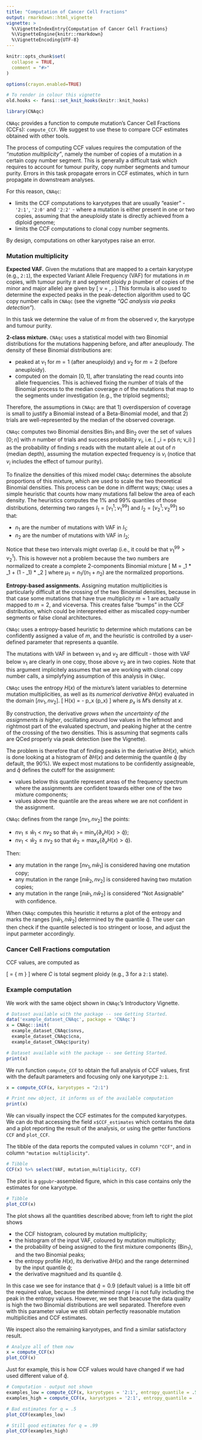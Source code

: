 ```yaml
---
title: "Computation of Cancer Cell Fractions"
output: rmarkdown::html_vignette
vignette: >
  %\VignetteIndexEntry{Computation of Cancer Cell Fractions}
  %\VignetteEngine{knitr::rmarkdown}
  %\VignetteEncoding{UTF-8}
---
```


```r
knitr::opts_chunk$set(
  collapse = TRUE,
  comment = "#>"
)

options(crayon.enabled=TRUE)
```

```r
# To render in colour this vignette
old.hooks <- fansi::set_knit_hooks(knitr::knit_hooks)
```

```r
library(CNAqc)
```

`CNAqc` provides a function to compute mutation's Cancer Cell Fractions (CCFs): `compute_CCF`. We suggest to use these to compare CCF estimates obtained with other tools.

The process of computing CCF values requires the computation of the *"mutation multiplicity"*, namely the number of copies of a mutation in a certain copy number segment. This is generally a difficult task which requires to account for tumour purity, copy number segments and tumour purity. Errors in this task propagate errors in CCF estimates, which in turn propagate in downstream analyses.

For this reason, `CNAqc`:

* limits the CCF computations to karyotypes that are usually "easier" - `'2:1'`, `'2:0'` and `'2:2'` - where a mutation is either present in one or two copies, assuming that the aneuploidy state is directly achieved from a diploid genome;
* limits the CCF computations to clonal copy number segments.

By design, computations on other karyotypes raise an error.

### Mutation multiplicity

**Expected VAF.** Given the mutations that are mapped to a certain karyotype (e.g., `2:1`), the expected Variant Allele Frequency (VAF) for mutations in $m$ copies, with tumour purity $\pi$ and segment ploidy $p$ (number of copies of the minor and major allele) are given by
\[
v = \dfrac{m \pi}{
2 (1 - \pi) + \pi p 
} \, .
\]
This formula is also used to determine the expected peaks in the peak-detection algorithm used to QC copy number calls in `CNAqc` (see the vignette *"QC analysis via peaks detection"*).

In this task we determine the value of $m$ from the observed $v$, the karyotype and tumour purity. 

**2-class mixture.** `CNAqc` uses a statistical model with two Binomial distributions for the mutations happening before, and after aneuploudy. The density of these Binomial distributions are:

* peaked at $v_1$ for $m = 1$ (after aneuploidy) and $v_2$ for $m = 2$  (before aneuploidy). 
* computed on the domain $[0, 1]$, after translating the read counts into allele frequencies. This is achieved fixing the number of trials of the Binomial process to the median coverage $n$ of the mutations that map to the segments under investigation (e.g., the triploid segments);

Therefore, the assumptions in `CNAqc` are that 1) overdispersion of coverage is small to justify a Binomial instead of a Beta-Binomial model, and that 2) trials are well-represented by the median of the observed coverage.

`CNAqc` computes two Binomial densities $\text{Bin}_1$ and $\text{Bin}_2$ over the set of values $[0; n]$ with $n$ number of trials and success probability $v_i$, i.e.
\[
\text{Bin}_i = p(s \mid n; v_i)
\]
as the probability of finding $s$ reads with the mutant allele at out of $n$ (median depth), assuming the mutation expected frequency is $v_i$ (notice that $v_i$ includes the effect of tumour purity).

To finalize the densities of this mixed model `CNAqc` determines the absolute proportions of this mixture, which are used to scale the two theoretical Binomial densities. This process can be done in differnt ways; `CNAqc` uses a simple heuristic that counts how many mutations fall below the area of each density. The heuristics computes the 1% and 99% quantiles of those distributions, determing two ranges $I_1 = [v_1^1; v_1^{99}]$ and $I_2 = [v_2^1; v_2^{99}]$ so that:

* $n_1$ are the number of mutations with VAF in $I_1$; 
* $n_2$ are the number of mutations with VAF in $I_2$; 

Notice that these two intervals might overlap (i.e., it could be that $v_1^{99} > v_2^{1}$). This is however not a problem because the two numbers are normalized to create  a complete 2-components Binomial mixture
\[
M = \mu_1 * \text{Bin}_1 + (1 - \mu_1) * \text{Bin}_2
\]
where $\mu_1 = n_1/(n_1+n_2)$ are the normalized  proportions. 


**Entropy-based assignments.** Assigning mutation multiplicities is particularly difficult at the crossing of the two Binomial densities, because in that case some mutations that have true  multiplicity $m=1$ are actually mapped to $m=2$, and viceversa. This creates false "bumps" in the CCF distribution, which could be interepreted either as miscalled copy-number segments or false clonal architectures. 

`CNAqc` uses a entropy-based heuristic to determine which mutations can be confidently assigned a value of $m$, and the heuristic is controlled by a user-defined parameter that represents a quantile. 

The mutations with VAF in between $v_1$ and $v_2$ are difficult - those with VAF below $v_1$ are clearly in one copy,   those above $v_2$ are in two copies. Note that this argument implicitely assumes that we are working with clonal copy number calls, a simplyfying assumption of this analysis in `CNAqc`.

`CNAqc` uses the entropy $H(x)$ of the mixture's latent variables to determine mutation multiplicities, as well as its *numerical derivative* $\partial H(x)$ evaluated in the domain $[nv_1, nv_2]$.
\[
H(x) = - p_x \log(p_x)
\]
where $p_x$ is $M$'s density at $x$.

By construction, the derivative *grows when the uncertainty of the assignments is higher*, oscillating around low values in the leftmost and rightmost part of the evaluated spectrum, and peaking higher at the centre of the crossing of the two densities. This is assuming that segments calls are QCed properly via peak detection (see the Vignette).

The problem is therefore that of finding peaks in the derivative $\partial H(x)$, which is done looking at a histogram of $\partial H(x)$ and determinig  the quantile $\hat{q}$ (by default, the 90%). We expect most mutations to be confidently assigneable, and $\hat{q}$ defines the cutoff for the assignment:

* values below this quantile represent areas of the frequency spectrum where the assignments are confident towards either one of the two mixture components;
* values above the quantile are the areas where we are not confident in the assignment. 

`CNAqc` defines from the range $[nv_1, nv_2]$ the points:

* $nv_1 \leq \hat{w}_1 < nv_2$ so that $\hat{w}_1 = \min_{x}\{\partial_x H(x) > \hat{q}\}$;
* $nv_1 < \hat{w}_2 \leq nv_2$ so that $\hat{w}_2 = \max_{x}\{\partial_x H(x) > \hat{q}\}$.

Then:

* any mutation in the range $[nv_1, n\hat{w}_1]$  is considered having one mutation copy;
* any mutation in the range $[n\hat{w}_2, nv_2]$  is considered having two mutation copies;
* any mutation in the range $[n\hat{w}_1, n\hat{w}_2]$  is considered "Not Assignable" with confidence.

When `CNAqc` computes this heuristic it returns a plot of the entropy and marks the ranges $[n\hat{w}_1, n\hat{w}_2]$  determined by the quantile $\hat{q}$. The  user can then check if the quantile selected is too stringent or loose, and adjust the input parmeter accordingly.

### Cancer Cell Fractions computation

CCF values, are computed as

\[
\text{CCF} = 
\dfrac{
v[
(C - 2)\pi + 2
]
}
{
m \pi
}
\]
where $C$ is total segment ploidy (e.g., 3 for a `2:1` state).
  
### Example computation

We work with the same object shown in `CNAqc`'s Introductory Vignette.

```r
# Dataset available with the package -- see Getting Started.
data('example_dataset_CNAqc', package = 'CNAqc')
x = CNAqc::init(
  example_dataset_CNAqc$snvs, 
  example_dataset_CNAqc$cna,
  example_dataset_CNAqc$purity)
```

```r
# Dataset available with the package -- see Getting Started.
print(x)
```
We run function `compute_CCF` to obtain the full analysis of CCF values, first with the default parameters and focusing only one karyotype `2:1`. 
```r
x = compute_CCF(x, karyotypes = "2:1")

# Print new object, it informs us of the available computation
print(x)
```

We can visually inspect the CCF estimates for the computed karyotypes. We can do that accessing the field `x$CCF_estimates` which contains the data and a plot reporting the result of the analysis, or using the getter functions `CCF` and `plot_CCF`.

The tibble of the data reports the computed values  in column `"CCF"`, and in column `"mutation multiplicity"`. 

```r
# Tibble
CCF(x) %>% select(VAF, mutation_multiplicity, CCF)
```

The plot is a `ggpubr`-assembled figure, which in this case contains only the estimates for one karyotype.
```r
# Tibble
plot_CCF(x)
```

The plot shows all the quantities described above; from left to right the plot shows

* the CCF histogram, coloured by mutation multiplicity;
* the histogram of the input VAF, coloured by mutation multiplicity;
* the probability of being assigned to the first mixture components ($\text{Bin}_1$), and the two Binomial peaks;
* the entropy profile $H(x)$, its derivative $\partial H(x)$ and the range determined by the input quantile $\hat{q}$;
* the derivative magnitued and its quantile $\hat{q}$.

In this case we see for instance that $\hat{q} = 0.9$ (default value) is a little bit off the required value, because the determined range $I$ is not fully including the peak in the entropy values. However, we see that beacuse the data quality is high the two Binomial distributions are well separated. Therefore even with this parameter value we still obtain perfectly reasonable mutation multiplicities and CCF estimates. 

We inspect also the remaining karyotypes, and find a similar satisfactory result.
```r
# Analyze all of them now
x = compute_CCF(x)
plot_CCF(x)
```

Just for example, this is how CCF values would have changed if we had used different value of $\hat{q}$.

```r
# Computation - output not shown
examples_low = compute_CCF(x, karyotypes = '2:1', entropy_quantile = .5)
examples_high = compute_CCF(x, karyotypes = '2:1', entropy_quantile = .99)
```
```r
# Bad estimates for q = .5
plot_CCF(examples_low)

# Still good estimates for q = .99
plot_CCF(examples_high)
```


